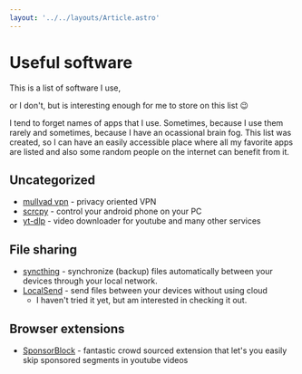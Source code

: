 ```yaml
---
layout: '../../layouts/Article.astro'
---
```




# Useful software

This is a list of software I use,

or I don't, but is interesting enough for me to store on this list 😉

I tend to forget names of apps that I use. Sometimes, because I use them rarely and sometimes, because I have an ocassional brain fog.
This list was created, so I can have an easily accessible place where all my favorite apps are listed and also some random people on the internet can benefit from it.

## Uncategorized

- [mullvad vpn](https://mullvad.net/) - privacy oriented VPN
- [scrcpy](https://scrcpy.org/) - control your android phone on your PC
- [yt-dlp](https://github.com/yt-dlp/yt-dlp) - video downloader for youtube and many other services

## File sharing

- [syncthing](https://syncthing.net/) - synchronize (backup) files automatically between your devices through your local network.
- [LocalSend](https://localsend.org/) - send files between your devices without using cloud
    - I haven't tried it yet, but am interested in checking it out.

## Browser extensions

- [SponsorBlock](https://sponsor.ajay.app/) - fantastic crowd sourced extension that let's you easily skip sponsored segments in youtube videos